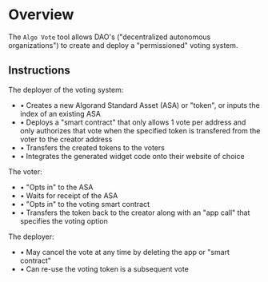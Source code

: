 # Overview

The `Algo Vote` tool allows DAO's ("decentralized autonomous organizations") to create and deploy a "permissioned" voting system. 

## Instructions

The deployer of the voting system:

- • Creates a new Algorand Standard Asset (ASA) or "token", or inputs the index of an existing ASA 
- • Deploys a "smart contract" that only allows 1 vote per address and only authorizes that vote when the specified token is transfered from the voter to the creator address
- • Transfers the created tokens to the voters
- • Integrates the generated widget code onto their website of choice

The voter:

- • "Opts in" to the ASA
- • Waits for receipt of the ASA
- • "Opts in" to the voting smart contract
- • Transfers the token back to the creator along with an "app call" that specifies the voting option

The deployer:

- • May cancel the vote at any time by deleting the app or "smart contract"
- • Can re-use the voting token is a subsequent vote

